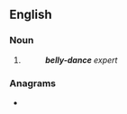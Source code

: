 {{also|belly dance}}

==English==

===Noun===
{{head|en|noun}}

# {{attributive of|belly dance|lang=en|nodot=1}}
#: '''''belly-dance''' expert''

===Anagrams===
* {{l|en|call-by-need}}